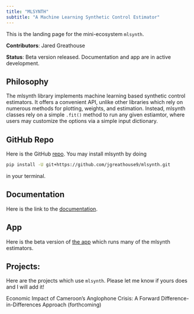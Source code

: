 ```yaml
---
title: "MLSYNTH"
subtitle: "A Machine Learning Synthetic Control Estimator"
---
```


This is the landing page for the mini-ecosystem `mlsynth`.

**Contributors**: Jared Greathouse

**Status**: Beta version released. Documentation and app are in active development.

## Philosophy

The mlsynth library implements machine learning based synthetic control estimators. It offers a convenient API, unlike other libraries which rely on numerous methods for plotting, weights, and estimation. Instead, mlsynth classes rely on a simple `.fit()` method to run any given estiamtor, where users may customize the options via a simple input dictionary.

## GitHub Repo

Here is the GitHub [repo](https://github.com/jgreathouse9/mlsynth). You may install mlsynth by doing

```bash
pip install -U git+https://github.com/jgreathouse9/mlsynth.git
```

in your terminal.

## Documentation

Here is the link to the [documentation](https://mlsynth.readthedocs.io).

## App

Here is the beta version of [the app](https://mlsynthapp.streamlit.app/) which runs many of the mlsynth estimators.

## Projects:

Here are the projects which use `mlsynth`. Please let me know if yours does and I will add it!

Economic Impact of Cameroon’s Anglophone Crisis: A Forward Difference-in-Differences Approach (forthcoming)

